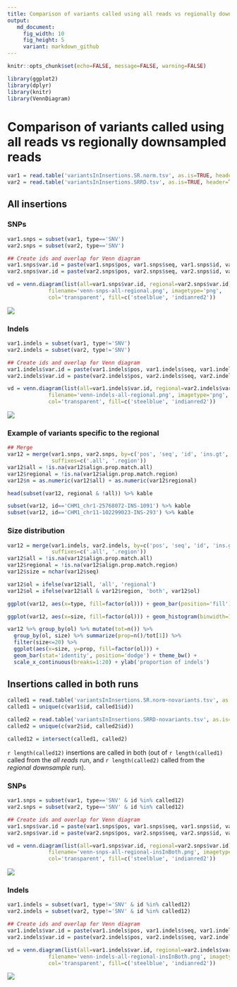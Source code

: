 ```yaml
---
title: Comparison of variants called using all reads vs regionally downsampled reads 
output:
   md_document:
     fig_width: 10
     fig_height: 5
     variant: markdown_github
---
```


```r
knitr::opts_chunk$set(echo=FALSE, message=FALSE, warning=FALSE)
```

```r
library(ggplot2)
library(dplyr)
library(knitr)
library(VennDiagram)
```

# Comparison of variants called using all reads vs regionally downsampled reads

```r
var1 = read.table('variantsInInsertions.SR.norm.tsv', as.is=TRUE, header=TRUE)
var2 = read.table('variantsInInsertions.SRRD.tsv', as.is=TRUE, header=TRUE)
```

## All insertions

### SNPs

```r
var1.snps = subset(var1, type=='SNV')
var2.snps = subset(var2, type=='SNV')

## Create ids and overlap for Venn diagram
var1.snps$var.id = paste(var1.snps$pos, var1.snps$seq, var1.snps$id, var1.snps$ins.gt, sep='_')
var2.snps$var.id = paste(var2.snps$pos, var2.snps$seq, var2.snps$id, var2.snps$ins.gt, sep='_')

vd = venn.diagram(list(all=var1.snps$var.id, regional=var2.snps$var.id),
             filename='venn-snps-all-regional.png', imagetype='png',
             col='transparent', fill=c('steelblue', 'indianred2'))
```

![](venn-snps-all-regional.png)

### Indels

```r
var1.indels = subset(var1, type!='SNV')
var2.indels = subset(var2, type!='SNV')

## Create ids and overlap for Venn diagram
var1.indels$var.id = paste(var1.indels$pos, var1.indels$seq, var1.indels$id, var1.indels$ins.gt, sep='_')
var2.indels$var.id = paste(var2.indels$pos, var2.indels$seq, var2.indels$id, var2.indels$ins.gt, sep='_')

vd = venn.diagram(list(all=var1.indels$var.id, regional=var2.indels$var.id),
             filename='venn-indels-all-regional.png', imagetype='png',
             col='transparent', fill=c('steelblue', 'indianred2'))
```

![](venn-indels-all-regional.png)

### Example of variants specific to the regional

```r
## Merge
var12 = merge(var1.snps, var2.snps, by=c('pos', 'seq', 'id', 'ins.gt', 'type', 'ins.chr', 'ins.pos', 'ins.size'), all=TRUE,
              suffixes=c('.all', '.region'))
var12$all = !is.na(var12$align.prop.match.all)
var12$regional = !is.na(var12$align.prop.match.region)
var12$n = as.numeric(var12$all) + as.numeric(var12$regional)

head(subset(var12, regional & !all)) %>% kable

subset(var12, id=='CHM1_chr1-25768072-INS-1091') %>% kable
subset(var12, id=='CHM1_chr11-102299023-INS-293') %>% kable
```

### Size distribution

```r
var12 = merge(var1.indels, var2.indels, by=c('pos', 'seq', 'id', 'ins.gt', 'type', 'ins.chr', 'ins.pos', 'ins.size'), all=TRUE,
              suffixes=c('.all', '.region'))
var12$all = !is.na(var12$align.prop.match.all)
var12$regional = !is.na(var12$align.prop.match.region)
var12$size = nchar(var12$seq)

var12$ol = ifelse(var12$all, 'all', 'regional')
var12$ol = ifelse(var12$all & var12$region, 'both', var12$ol)

ggplot(var12, aes(x=type, fill=factor(ol))) + geom_bar(position='fill') + theme_bw()

ggplot(var12, aes(x=size, fill=factor(ol))) + geom_histogram(binwidth=1, position='dodge') + theme_bw() + xlim(0,20)

var12 %>% group_by(ol) %>% mutate(tot=n()) %>%
  group_by(ol, size) %>% summarize(prop=n()/tot[1]) %>%
  filter(size<=20) %>% 
  ggplot(aes(x=size, y=prop, fill=factor(ol))) +
  geom_bar(stat='identity', position='dodge') + theme_bw() +
  scale_x_continuous(breaks=1:20) + ylab('proportion of indels')
```

## Insertions called in both runs

```r
called1 = read.table('variantsInInsertions.SR.norm-novariants.tsv', as.is=TRUE, header=TRUE)
called1 = unique(c(var1$id, called1$id))

called2 = read.table('variantsInInsertions.SRRD-novariants.tsv', as.is=TRUE, header=TRUE)
called2 = unique(c(var2$id, called2$id))

called12 = intersect(called1, called2)
```

`r length(called12)` insertions are called in both (out of `r length(called1)` called from the *all reads* run, and `r length(called2)` called from the *regional downsample* run).

### SNPs

```r
var1.snps = subset(var1, type=='SNV' & id %in% called12)
var2.snps = subset(var2, type=='SNV' & id %in% called12)

## Create ids and overlap for Venn diagram
var1.snps$var.id = paste(var1.snps$pos, var1.snps$seq, var1.snps$id, var1.snps$ins.gt, sep='_')
var2.snps$var.id = paste(var2.snps$pos, var2.snps$seq, var2.snps$id, var2.snps$ins.gt, sep='_')

vd = venn.diagram(list(all=var1.snps$var.id, regional=var2.snps$var.id),
             filename='venn-snps-all-regional-insInBoth.png', imagetype='png',
             col='transparent', fill=c('steelblue', 'indianred2'))
```

![](venn-snps-all-regional-insInBoth.png)

### Indels

```r
var1.indels = subset(var1, type!='SNV' & id %in% called12)
var2.indels = subset(var2, type!='SNV' & id %in% called12)

## Create ids and overlap for Venn diagram
var1.indels$var.id = paste(var1.indels$pos, var1.indels$seq, var1.indels$id, var1.indels$ins.gt, sep='_')
var2.indels$var.id = paste(var2.indels$pos, var2.indels$seq, var2.indels$id, var2.indels$ins.gt, sep='_')

vd = venn.diagram(list(all=var1.indels$var.id, regional=var2.indels$var.id),
             filename='venn-indels-all-regional-insInBoth.png', imagetype='png',
             col='transparent', fill=c('steelblue', 'indianred2'))
```

![](venn-indels-all-regional-insInBoth.png)
